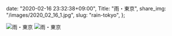   date: "2020-02-16 23:32:38+09:00",
  Title: "雨・東京",
  share_img: "/images/2020_02_16_1.jpg",
  slug: "rain-tokyo",
};

![雨・東京](/images/2020_02_16_1.jpg)
![雨・東京](/images/2020_02_16_2.jpg)
